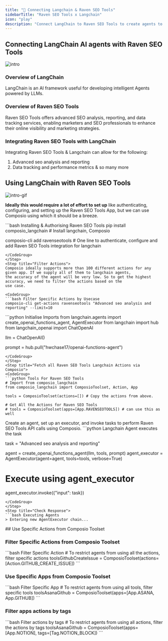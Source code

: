 ```yaml
---
title: "🚀 Connecting Langchain & Raven SEO Tools"
sidebarTitle: "Raven SEO Tools x Langchain"
icon: "play"
description: "Connect LangChain to Raven SEO Tools to create agents to perform tasks using natural language"
---
```


## Connecting LangChain AI agents with Raven SEO Tools
![intro](/media/intro.jpg)

### Overview of LangChain

LangChain is an AI framework useful for developing intelligent Agents powered by LLMs.

### Overview of Raven SEO Tools

Raven SEO Tools offers advanced SEO analysis, reporting, and data tracking services, enabling marketers and SEO professionals to enhance their online visibility and marketing strategies.

### Integrating Raven SEO Tools with LangChain

Integrating Raven SEO Tools & Langchain can allow for the following:

1. Advanced seo analysis and reporting
2. Data tracking and performance metrics
& so many more

## Using LangChain with Raven SEO Tools
![intro-gif](/media/intro.gif)
<Steps>
<Step title="Setting Up the Environment">

**Ideally this would require a lot of effort to set up** like authenticating, configuring, and setting up the Raven SEO Tools App, but we can use Composio using which it should be a breeze.

<CodeGroup>
```bash Installing & Authorising Raven SEO Tools
pip install composio_langchain # Install langchain, Composio 

composio-cli add ravenseotools # One line to authenticate, configure and add Raven SEO Tools integration for langchain
```
</CodeGroup>
</Step>
<Step title="Filter Actions">
Composio ideally supports more than 100 different actions for any given app. If we supply all of them to langchain agents, 
the accuracy of the agent will be very low. So to get the highest accuracy, we need to filter the actions based on the 
use case.

<CodeGroup>
```bash Filter Specific Actions by Usecase
composio-cli get-actions ravenseotools "Advanced seo analysis and reporting" --limit=10
```
</CodeGroup>

</Step>
<Step title="Import Base Packages">

<CodeGroup>
```python Initialise Imports
from langchain.agents import create_openai_functions_agent, AgentExecutor
from langchain import hub
from langchain_openai import ChatOpenAI


llm = ChatOpenAI()

prompt = hub.pull("hwchase17/openai-functions-agent")
```
</CodeGroup>
</Step>
<Step title="Fetch all Raven SEO Tools Langchain Actions via Composio">
<CodeGroup>
```python Tools For Raven SEO Tools
# Import from composio_langchain
from composio_langchain import ComposioToolset, Action, App

tools = ComposioToolset(actions=[]) # Copy the actions from above. 

# Get All the Actions for Raven SEO Tools
# tools = ComposioToolset(apps=[App.RAVENSEOTOOLS]) # can use this as well
```
</CodeGroup>
</Step>
<Step title="Execute the Agent">
Create an agent, set up an executor, and invoke tasks to perform Raven SEO Tools API calls using Composio. 
<CodeGroup>
```python Langchain Agent executes the task

task = "Advanced seo analysis and reporting"

agent = create_openai_functions_agent(llm, tools, prompt)
agent_executor = AgentExecutor(agent=agent, tools=tools, verbose=True)

# Execute using agent_executor
agent_executor.invoke({"input": task})
```
</CodeGroup>
</Step>
<Step title="Check Response">
```bash Executing Agents
> Entering new AgentExecutor chain...
```
</Step>
</Steps>
## Use Specific Actions from Composio Toolset

### Filter Specific Actions from Composio Toolset

<CodeGroup>
```bash Filter Specific Action
# To restrict agents from using all the actions, filter specific actions
toolsGithubCreateIssue = ComposioToolset(actions=[Action.GITHUB_CREATE_ISSUE])
```
</CodeGroup>

### Use Specific Apps from Composio Toolset
<CodeGroup>
```bash Filter Specific App
# To restrict agents from using all tools, filter specific tools
toolsAsanaGithub = ComposioToolset(apps=[App.ASANA, App.GITHUB])
```
</CodeGroup>

### Filter apps actions by tags 
<CodeGroup>
```bash Filter actions by tags
# To restrict agents from using all actions, filter the actions by tags
toolsAsanaGithub = ComposioToolset(apps=[App.NOTION], tags=[Tag.NOTION_BLOCK])
```
</CodeGroup>

